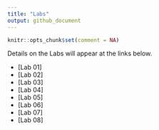 ---
title: "Labs"
output: github_document
---

```{r setup, include=FALSE}
knitr::opts_chunk$set(comment = NA)
```

Details on the Labs will appear at the links below.

- [Lab 01]
- [Lab 02]
- [Lab 03]
- [Lab 04]
- [Lab 05]
- [Lab 06]
- [Lab 07]
- [Lab 08]